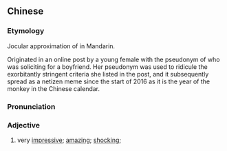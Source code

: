 {{also|猴赛雷}}
==Chinese==
{{zh-forms|s=猴赛雷|alt=猴塞雷,猴腮雷}}

===Etymology===
Jocular approximation of {{der|cmn|yue|-}} {{zh-l|[[好]][[犀利]]|tr=hou2 sai1 lei6|so impressive}} in Mandarin.

Originated in an online post by a young female with the pseudonym of {{lang|zh|猴賽雷}} who was soliciting for a boyfriend. Her pseudonym was used to ridicule the exorbitantly stringent criteria she listed in the post, and it subsequently spread as a netizen meme since the start of 2016 as it is the year of the monkey in the Chinese calendar.

===Pronunciation===
{{zh-pron
|m=hóusàiléi
|cat=a
}}

===Adjective===
{{zh-adj}}

# {{lb|zh|neologism|slang}} very [[impressive]]; [[amazing]]; [[shocking]]; {{zh-synonym|[[很]][[厲害]]|nocap=y}}